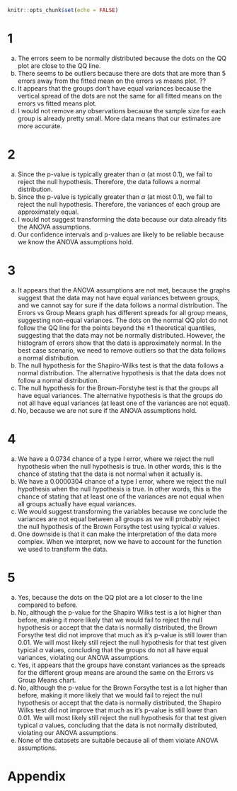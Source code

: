 ```r
knitr::opts_chunk$set(echo = FALSE)
```

# 1
a. The errors seem to be normally distributed because the dots on the QQ plot are close to the QQ line.
b. There seems to be outliers because there are dots that are more than 5 errors away from the fitted mean on the errors vs means plot. ??
c. It appears that the groups don't have equal variances because the vertical spread of the dots are not the same for all fitted means on the errors vs fitted means plot.
d. I would not remove any observations because the sample size for each group is already pretty small. More data means that our estimates are more accurate.

# 2
a. Since the p-value is typically greater than $\alpha$ (at most $0.1$), we fail to reject the null hypothesis. Therefore, the data follows a normal distribution.
b. Since the p-value is typically greater than $\alpha$ (at most $0.1$), we fail to reject the null hypothesis. Therefore, the variances of each group are approximately equal.
c. I would not suggest transforming the data because our data already fits the ANOVA assumptions.
d. Our confidence intervals and p-values are likely to be reliable because we know the ANOVA assumptions hold.

# 3
a. It appears that the ANOVA assumptions are not met, because the graphs suggest that the data may not have equal variances between groups, and we cannot say for sure if the data follows a normal distribution. The Errors vs Group Means graph has different spreads for all group means, suggesting non-equal variances. The dots on the normal QQ plot do not follow the QQ line for the points beyond the $\pm 1$ theoretical quantiles, suggesting that the data may not be normally distributed. However, the histogram of errors show that the data is approximately normal. In the best case scenario, we need to remove outliers so that the data follows a normal distribution.
b. The null hypothesis for the Shapiro-Wilks test is that the data follows a normal distribution. The alternative hypothesis is that the data does not follow a normal distribution.
c. The null hypothesis for the Brown-Forstyhe test is that the groups all have equal variances. The alternative hypothesis is that the groups do not all have equal variances (at least one of the variances are not equal).
d. No, because we are not sure if the ANOVA assumptions hold.

# 4
a. We have a 0.0734 chance of a type I error, where we reject the null hypothesis when the null hypothesis is true. In other words, this is the chance of stating that the data is not normal when it actually is.
b. We have a 0.0000304 chance of a type I error, where we reject the null hypothesis when the null hypothesis is true. In other words, this is the chance of stating that at least one of the variances are not equal when all groups actually have equal variances.
c. We would suggest transforming the variables because we conclude the variances are not equal between all groups as we will probably reject the null hypothesis of the Brown Forsythe test using typical $\alpha$ values.
d. One downside is that it can make the interpretation of the data more complex. When we interpret, now we have to account for the function we used to transform the data.

# 5
a. Yes, because the dots on the QQ plot are a lot closer to the line compared to before.
b. No, although the p-value for the Shapiro Wilks test is a lot higher than before, making it more likely that we would fail to reject the null hypothesis or accept that the data is normally distributed, the Brown Forsythe test did not improve that much as it's p-value is still lower than 0.01. We will most likely still reject the null hypothesis for that test given typical $\alpha$ values, concluding that the groups do not all have equal variances, violating our ANOVA assumptions.
c. Yes, it appears that the groups have constant variances as the spreads for the different group means are around the same on the Errors vs Group Means chart.
d. No, although the p-value for the Brown Forsythe test is a lot higher than before, making it more likely that we would fail to reject the null hypothesis or accept that the data is normally distributed, the Shapiro Wilks test did not improve that much as it's p-value is still lower than 0.01. We will most likely still reject the null hypothesis for that test given typical $\alpha$ values, concluding that the data is not normally distributed, violating our ANOVA assumptions.
e. None of the datasets are suitable because all of them violate ANOVA assumptions.

# Appendix
```r
```